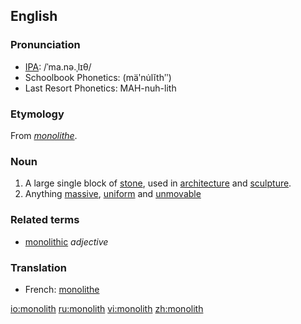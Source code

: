 {{wikipedia|dab=monolith (disambiguation)|monolith}}
==English==
===Pronunciation===
*[[IPA]]: /ˈma.nə.ˌlɪθ/
*Schoolbook Phonetics: (mäʹnu̇lĭthʺ)
*Last Resort Phonetics: MAH-nuh-lith

===Etymology===
From {{F.}} ''[[monolithe]]''.

===Noun===
{{wikipedia|monolith|monolith (1)}}
{{en-noun}}
#A large single block of [[stone]], used in [[architecture]] and [[sculpture]].
#Anything [[massive]], [[uniform]] and [[unmovable]]

===Related terms===
* [[monolithic]] ''adjective''

===Translation===
{{top}}
*French: [[monolithe]] {{m}}
{{bottom}}

[[io:monolith]]
[[ru:monolith]]
[[vi:monolith]]
[[zh:monolith]]